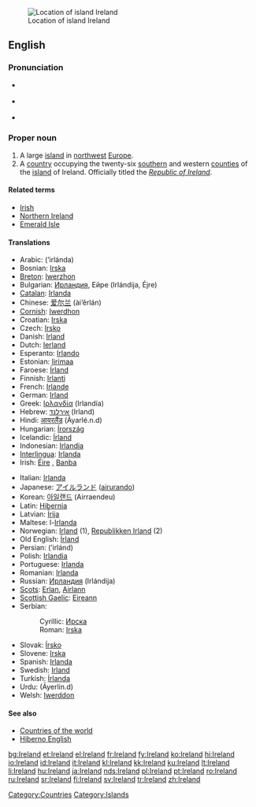 {{wikipedia}}
[[Image:LocationIslandIreland.png|thumbnail|Location of island Ireland]]
==English==

===Pronunciation===
* {{a|UK}} {{IPA|/ˈaɪə.lənd/}}
* {{a|US}} {{IPA|/ˈaɪɚ.lənd/}}
* {{audio|en-us-Ireland.ogg|Audio (US)}}

===Proper noun===
{{en-proper noun}}

# A large [[island]] in [[northwest]] [[Europe]].
# A [[country]] occupying the twenty-six [[south]]ern and western [[county|counties]] of the [[island]] of Ireland. Officially titled the ''[[Republic of Ireland]]''.

====Related terms====
* [[Irish]]
* [[Northern Ireland]]
* [[Emerald Isle]]

====Translations====
{{trans-top|Ireland}}
* Arabic: {{Arab|[[ايرلندا]]}} (’irlánda) {{f}}
* Bosnian: [[Irska#Bosnian|Irska]] {{f}}
* [[Breton]]: [[Iwerzhon]]
* Bulgarian: [[Ирландия#Bulgarian|Ирландия]], Ейре (Irlándija, Éjre) {{f}}
* [[Catalan]]: [[Irlanda]] {{f}}
* Chinese: [[爱尔兰]] (ài’ěrlán)
* [[Cornish]]: [[Iwerdhon]]
* Croatian: [[Irska#Croatian|Irska]] {{f}}
* Czech: [[Irsko]]
* Danish: [[Irland]]
* Dutch: [[Ierland]]
* Esperanto: [[Irlando]]
* Estonian: [[Iirimaa]]
* Faroese: [[Írland]]
* Finnish: [[Irlanti]]
* French: [[Irlande]] {{f}}
* German: [[Irland]]
* Greek: [[Ιρλανδία]] (Irlandía) {{f}}
* Hebrew: [[אירלנד]] (Irland)
* Hindi: [[आयरलैंड]] (Āyarlé.n.d)
* Hungarian: [[Írország]]
* Icelandic: [[Írland]] {{n}}
* Indonesian: [[Irlandia]]
* [[Interlingua]]: [[Irlanda]]
* Irish: [[Éire]] {{f}}, [[Banba]] {{f}}
{{trans-mid}}
* Italian: [[Irlanda]] {{f}}
* Japanese: [[アイルランド]] ([[airurando]])
* Korean: [[아일랜드]] (Airraendeu)
* Latin: [[Hibernia]]
* Latvian: [[Īrija]] {{f}}
* Maltese: l-[[Irlanda]]
* Norwegian: [[Irland]] (1), [[Republikken Irland]] (2)
* Old English: [[Írland]]
* Persian: {{fa-Arab|[[ایرلند]]}} (’irlánd)
* Polish: [[Irlandia]] {{f}}
* Portuguese: [[Irlanda]]
* Romanian: [[Irlanda]] {{f}}
* Russian: [[Ирландия]] (Irlándija) {{f}}
* [[Scots]]: [[Erlan]], [[Airlann]]
* [[Scottish Gaelic]]: [[Eireann]] {{f}}
* Serbian:
*: Cyrillic: [[Ирска#Serbian|Ирска]] {{f}}
*: Roman: [[Irska#Serbian|Irska]] {{f}}
* Slovak: [[Írsko]] {{n}}
* Slovene: [[Irska#Slovene|Irska]] {{f}}
* Spanish: [[Irlanda]] {{f}}
* Swedish: [[Irland]] {{n}}
* Turkish: [[İrlanda]]
* Urdu: {{ur-Arab|[[ائرلینڈ|آئرلینڈ]]}} (Āyerlin.d)
* Welsh: [[Iwerddon]] {{f}}
{{trans-bottom}}

====See also====
* [[Appendix:Countries of the world|Countries of the world]]
* [[Hiberno English]]

[[Category:Countries]]
[[Category:Islands]]

[[bg:Ireland]]
[[et:Ireland]]
[[el:Ireland]]
[[fr:Ireland]]
[[fy:Ireland]]
[[ko:Ireland]]
[[hi:Ireland]]
[[io:Ireland]]
[[id:Ireland]]
[[it:Ireland]]
[[kl:Ireland]]
[[kk:Ireland]]
[[ku:Ireland]]
[[lt:Ireland]]
[[li:Ireland]]
[[hu:Ireland]]
[[ja:Ireland]]
[[nds:Ireland]]
[[pl:Ireland]]
[[pt:Ireland]]
[[ro:Ireland]]
[[ru:Ireland]]
[[sr:Ireland]]
[[fi:Ireland]]
[[sv:Ireland]]
[[tr:Ireland]]
[[zh:Ireland]]